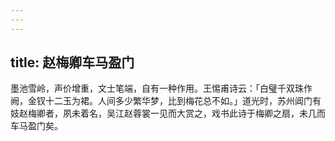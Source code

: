 ```yaml
---
---
---
```

title: 赵梅卿车马盈门
---



墨池雪岭，声价增重，文士笔端，自有一种作用。王惕甫诗云：「白璧千双珠作阙，金钗十二玉为裙。人间多少繁华梦，比到梅花总不如。」道光时，苏州阊门有妓赵梅卿者，夙未着名，吴江赵蓉裳一见而大赏之，戏书此诗于梅卿之扇，未几而车马盈门矣。